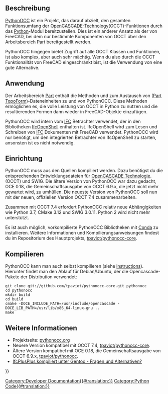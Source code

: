 <languages/>

<span id="Description"></span>
== Beschreibung ==

[[PythonOCC/de|PythonOCC]] ist ein Projekt, das darauf abzielt, den gesamten Funktionsumfang der [[OpenCASCADE/de|OpenCASCADE-Technology]](OCCT)-Funktionen durch das [[Python/de|Python]]-Modul bereitzustellen. Dies ist ein anderer Ansatz als der von FreeCAD, bei dem nur bestimmte Komponenten von OCCT über den Arbeitsbereich [[Part_Workbench/de|Part]] bereitgestellt werden.

PythonOCC hingegen bietet Zugriff auf alle OCCT Klassen und Funktionen, ist also komplex, aber auch sehr mächtig. Wenn du also durch die OCCT Funktionalität von FreeCAD eingeschränkt bist, ist die Verwendung von {{incode|OCC}} eine gute Alternative.

<span id="Usage"></span>
== Anwendung ==

Der Arbeitsbereich [[Part_Workbench/de|Part]] enthält die Methoden {{incode|Part.__toPythonOCC__()}} und {{incode|Part.__fromPythonOCC__()}} zum Austausch von {{incode|TopoDS_Shape}}([[Part_TopoShape/de|Part TopoForm]])-Dateneinheiten zu und von PythonOCC. Diese Methoden ermöglichen es, die volle Leistung von OCCT in Python zu nutzen und die resultierenden Formen dann wieder in FreeCAD-Objekte einzufügen.

PythonOCC wird intern vom [[Arch_IFC/de|IFC]] 
Betrachter verwendet, der in den Bibliotheken [[IfcOpenShell/de|IfcOpenShell]] enthalten ist. IfcOpenShell wird zum Lesen und Schreiben von [[Arch_IFC/de|IFC]] Dokumenten mit FreeCAD verwendet. PythonOCC wird nur benötigt, um den integrierten Betrachter von IfcOpenShell zu starten, ansonsten ist es nicht notwendig.

<span id="Installation"></span>
== Einrichtung ==

PythonOCC muss aus den Quellen kompiliert werden. Dazu benötigst du die entsprechenden Entwicklungsdateien für [[OpenCASCADE/de|OpenCASCADE Technologie]]. (OCCT) und SWIG. Die ältere Version von PythonOCC war dazu gedacht, OCE 0.18, die Gemeinschaftsausgabe von OCCT 6.9.x, die jetzt nicht mehr gewartet wird, zu umhüllen. Die neueste Version von PythonOCC soll nun mit der neuen, offiziellen Version OCCT 7.4 zusammenarbeiten.

Zusammen mit OCCT 7.4 erfordert PythonOCC relativ neue Abhängigkeiten wie Python 3.7, CMake 3.12 und SWIG 3.0.11. Python 2 wird nicht mehr unterstützt.

Es ist auch möglich, vorkompilierte PythonOCC Bibliotheken mit [[Conda/de|Conda]] zu installieren. Weitere Informationen und Kompilierungsanweisungen findest du im Repositorium des Hauptprojekts, [https://github.com/tpaviot/pythonocc-core tpaviot/pythonocc-core].

<span id="Compilation"></span>
== Kompilieren ==

PythonOCC kann man auch selbst kompilieren (siehe [https://github.com/tpaviot/pythonocc-core/blob/master/INSTALL.md instructions]). Hierunter findet man den Ablauf für Debian/Ubuntu, der die Opencascade-Pakete der Distribution verwendet:

<pre>
git clone git://github.com/tpaviot/pythonocc-core.git pythonocc
cd pythonocc
mkdir build
cd build
cmake -DOCE_INCLUDE_PATH=/usr/include/opencascade -DOCE_LIB_PATH=/usr/lib/x86_64-linux-gnu ..
make
</pre>

<span id="More_information"></span>
== Weitere Informationen ==

<div class="mw-translate-fuzzy">
* Projektseite: [http://www.pythonocc.org/ pythonocc.org]
* Neuere Version kompatibel mit OCCT 7.4, [https://github.com/tpaviot/pythonocc-core tpaviot/pythonocc-core].
* Ältere Version kompatibel mit OCE 0.18, die Gemeinschaftsausgabe von OCCT 6.9.x, [https://github.com/tpaviot/pythonocc tpaviot/pythonocc].
* [https://forum.freecadweb.org/viewtopic.php?f=39&t=33254 IfcPlusPlus kompiliert unter Gentoo - Fragen und Alternativen?]
</div>

{{Powerdocnavi{{#translation:}}}}
[[Category:Developer Documentation{{#translation:}}]]
[[Category:Python Code{{#translation:}}]]
{{clear}}